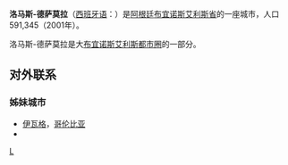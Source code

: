 {{Infobox settlement
|name          = 洛马斯-德萨莫拉
|image                  = [[File:Lomas_de_Zamora_-_Vista.jpg|240px]]
|caption                = 洛马斯-德萨莫拉鸟瞰
|official_name          = Lomas de Zamora
|pushpin_map            = Argentina
|pushpin_label_position =bottom
|pushpin_map_caption    =所在位置
|pushpin_mapsize        =240
|pushpin_map1            =
|pushpin_label_position1 =
|pushpin_map_caption1    =
|pushpin_mapsize1        =
|coordinates_display    = inline, title
|coordinates_region     = AR
|subdivision_type       = 国家
|subdivision_name       = {{ARG}}
|subdivision_type1      = [[阿根廷行政区划|省]]
|subdivision_name1      = [[布宜诺斯艾利斯省|布宜诺斯艾利斯省]]
|established_title      = 建立
|established_date       = 1864年
|population_as_of               = 2001年
|population_total               = 111,897
|population_density_km2         = 5589
|latd  = 34 |latm  = 46 
|longd  = 58 |longm  = 24
|latNS=S|longEW=W
|elevation_m            =  20
|website                =
}}
'''洛马斯-德萨莫拉'''（[[西班牙语|西班牙语]]：'''{{lang|es|Lomas de Zamora}}'''）是[[阿根廷|阿根廷]][[布宜诺斯艾利斯省|布宜诺斯艾利斯省]]的一座城市，人口591,345（2001年）。

洛马斯-德萨莫拉是大[[布宜诺斯艾利斯|布宜诺斯艾利斯]][[都市圈|都市圈]]的一部分。

== 对外联系 ==
=== 姊妹城市 ===
* [[伊瓦格|伊瓦格]]，[[哥伦比亚|哥伦比亚]]
* 
{{southAm-geo-stub}}

[[Category:布宜诺斯艾利斯省城市|L]]